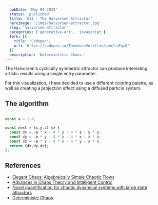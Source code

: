```yaml
---
  pubDate: 'May 04 2019'
  status: 'published'
  title: '#11 - The Halvorsen Attractor'
  heroImage: '/imgs/halvorsen-attractor.jpg'
  slug: 'halvorsen-attractor'
  categories: ['generative-art', 'javascript']
  fork: [{
    title: 'Codepen',
    url: 'https://codepen.io/TheodoreVorillas/pen/LoPqzO'
  }]
  description: 'Deterministic Chaos.'
---
```


The Halvorsen's cyclically symmetric attractor can produce interesting artistic results using a single entry parameter.

For this visualization, I have decided to use a different coloring palette, as well as creating a projection effect using a diffused particle system.
## The algorithm
```javascript title="halvorsen-attractor.js"

const a = 1.4;

const next = (x,y,z) => {
  const dx = -a * x - 4 * y - 4 * z - y * y;
  const dy = -a * y - 4 * z - 4 * x - z * z;
  const dz = -a * z - 4 * x - 4 * y - x * x;
  return {dx,dy,dz};
};
```

## References
- [Elegant Chaos: Algebraically Simple Chaotic Flows](https://www.researchgate.net/publication/268721148_Elegant_chaos_Algebraically_simple_chaotic_flows_Dedicated_to_the_memory_of_Edward_Norton_Lorenz)
- [Advances in Chaos Theory and Intelligent Control](http://www.gbv.de/dms/tib-ub-hannover/866444076.pdf)
- [Novel quantification for chaotic dynamical systems with large state attractors](http://www.wseas.us/e-library/conferences/2011/Angers/ACMMA/ACMMA-17.pdf)
- [Deterministic Chaos](http://dataanalysis.vsb.cz/data/Vyuka/NAVY/Deterministic%20Chaos.pdf)